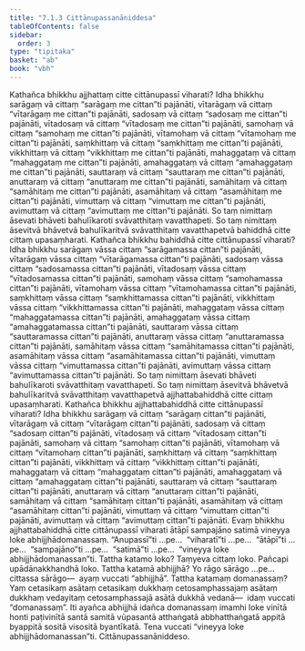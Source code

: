 ```yaml
---
title: "7.1.3 Cittānupassanāniddesa"
tableOfContents: false
sidebar:
  order: 3
type: "tipitaka"
basket: "ab"
book: "vbh"
---
```



<DynamicBreadcrumb />

<Division number="365" book="vbh" bookNo="30" page="204">

<Paragraph number="1351" book="vbh">
Kathañca bhikkhu ajjhattaṃ citte cittānupassī viharati? Idha bhikkhu sarāgaṃ vā cittaṃ “sarāgaṃ me cittan”ti pajānāti, vītarāgaṃ vā cittaṃ “vītarāgaṃ me cittan”ti pajānāti, sadosaṃ vā cittaṃ “sadosaṃ me cittan”ti pajānāti, vītadosaṃ vā cittaṃ “vītadosaṃ me cittan”ti pajānāti, samohaṃ vā cittaṃ “samohaṃ me cittan”ti pajānāti, vītamohaṃ vā cittaṃ “vītamohaṃ me cittan”ti pajānāti, saṃkhittaṃ vā cittaṃ “saṃkhittaṃ me cittan”ti pajānāti, vikkhittaṃ vā cittaṃ “vikkhittaṃ me cittan”ti pajānāti, mahaggataṃ vā cittaṃ “mahaggataṃ me cittan”ti pajānāti, amahaggataṃ vā cittaṃ “amahaggataṃ me cittan”ti pajānāti, sauttaraṃ vā cittaṃ “sauttaraṃ me cittan”ti pajānāti, anuttaraṃ vā cittaṃ “anuttaraṃ me cittan”ti pajānāti, samāhitaṃ vā cittaṃ “samāhitaṃ me cittan”ti pajānāti, asamāhitaṃ vā cittaṃ “asamāhitaṃ me cittan”ti pajānāti, vimuttaṃ vā cittaṃ “vimuttaṃ me cittan”ti pajānāti, avimuttaṃ vā cittaṃ “avimuttaṃ me cittan”ti pajānāti. So taṃ nimittaṃ āsevati bhāveti bahulīkaroti svāvatthitaṃ vavatthapeti. So taṃ nimittaṃ āsevitvā bhāvetvā bahulīkaritvā svāvatthitaṃ vavatthapetvā bahiddhā citte cittaṃ upasaṃharati.
</Paragraph>

<Paragraph number="1352" book="vbh">
Kathañca bhikkhu bahiddhā citte cittānupassī viharati? Idha bhikkhu sarāgaṃ vāssa cittaṃ “sarāgamassa cittan”ti pajānāti, vītarāgaṃ vāssa cittaṃ “vītarāgamassa cittan”ti pajānāti, sadosaṃ vāssa cittaṃ “sadosamassa cittan”ti pajānāti, vītadosaṃ vāssa cittaṃ “vītadosamassa cittan”ti pajānāti, samohaṃ vāssa cittaṃ “samohamassa cittan”ti pajānāti, vītamohaṃ vāssa cittaṃ “vītamohamassa cittan”ti pajānāti, saṃkhittaṃ vāssa cittaṃ “saṃkhittamassa cittan”ti pajānāti, vikkhittaṃ vāssa cittaṃ “vikkhittamassa cittan”ti pajānāti, mahaggataṃ vāssa cittaṃ “mahaggatamassa cittan”ti pajānāti, amahaggataṃ vāssa cittaṃ “amahaggatamassa cittan”ti pajānāti, sauttaraṃ vāssa cittaṃ “sauttaramassa cittan”ti pajānāti, anuttaraṃ vāssa cittaṃ “anuttaramassa cittan”ti pajānāti, samāhitaṃ vāssa cittaṃ “samāhitamassa cittan”ti pajānāti, asamāhitaṃ vāssa cittaṃ “asamāhitamassa cittan”ti pajānāti, vimuttaṃ vāssa cittaṃ “vimuttamassa cittan”ti pajānāti, avimuttaṃ vāssa cittaṃ “avimuttamassa cittan”ti pajānāti. So taṃ nimittaṃ āsevati bhāveti bahulīkaroti svāvatthitaṃ vavatthapeti. So taṃ nimittaṃ āsevitvā bhāvetvā bahulīkaritvā svāvatthitaṃ vavatthapetvā ajjhattabahiddhā citte cittaṃ upasaṃharati.
</Paragraph>

<Paragraph number="1353" book="vbh">
Kathañca bhikkhu ajjhattabahiddhā citte cittānupassī viharati? Idha bhikkhu sarāgaṃ vā cittaṃ “sarāgaṃ cittan”ti pajānāti, vītarāgaṃ vā cittaṃ “vītarāgaṃ cittan”ti pajānāti, sadosaṃ vā cittaṃ “sadosaṃ cittan”ti pajānāti, vītadosaṃ vā cittaṃ “vītadosaṃ cittan”ti pajānāti, samohaṃ vā cittaṃ “samohaṃ cittan”ti pajānāti, vītamohaṃ vā cittaṃ “vītamohaṃ cittan”ti pajānāti, saṃkhittaṃ vā cittaṃ “saṃkhittaṃ cittan”ti pajānāti, vikkhittaṃ vā cittaṃ “vikkhittaṃ cittan”ti pajānāti, mahaggataṃ vā cittaṃ “mahaggataṃ cittan”ti pajānāti, amahaggataṃ vā cittaṃ “amahaggataṃ cittan”ti pajānāti, sauttaraṃ vā cittaṃ “sauttaraṃ cittan”ti pajānāti, anuttaraṃ vā cittaṃ “anuttaraṃ cittan”ti pajānāti, samāhitaṃ vā cittaṃ “samāhitaṃ cittan”ti pajānāti, asamāhitaṃ vā cittaṃ “asamāhitaṃ cittan”ti pajānāti, vimuttaṃ vā cittaṃ “vimuttaṃ cittan”ti pajānāti, avimuttaṃ vā cittaṃ “avimuttaṃ cittan”ti pajānāti. Evaṃ bhikkhu ajjhattabahiddhā citte cittānupassī viharati ātāpī sampajāno satimā vineyya loke abhijjhādomanassaṃ.
</Paragraph>

</Division>
<Division number="366" book="vbh" bookNo="30" page="206">

<Paragraph number="1354" book="vbh">
“Anupassī”ti …pe…  “viharatī”ti …pe…  “ātāpī”ti …pe…  “sampajāno”ti …pe…  “satimā”ti …pe…  “vineyya loke abhijjhādomanassan”ti. Tattha katamo loko? Taṃyeva cittaṃ loko. Pañcapi upādānakkhandhā loko. Tattha katamā abhijjhā? Yo rāgo sārāgo …pe…  cittassa sārāgo—  ayaṃ vuccati “abhijjhā”. Tattha katamaṃ domanassaṃ? Yaṃ cetasikaṃ asātaṃ cetasikaṃ dukkhaṃ cetosamphassajaṃ asātaṃ dukkhaṃ vedayitaṃ cetosamphassajā asātā dukkhā vedanā—  idaṃ vuccati “domanassaṃ”. Iti ayañca abhijjhā idañca domanassaṃ imamhi loke vinītā honti paṭivinītā santā samitā vūpasantā atthaṅgatā abbhatthaṅgatā appitā byappitā sositā visositā byantīkatā. Tena vuccati “vineyya loke abhijjhādomanassan”ti.

</Paragraph>
</Division>

<Paragraph number="1355" type="center" book="vbh">
Cittānupassanāniddeso.
</Paragraph>